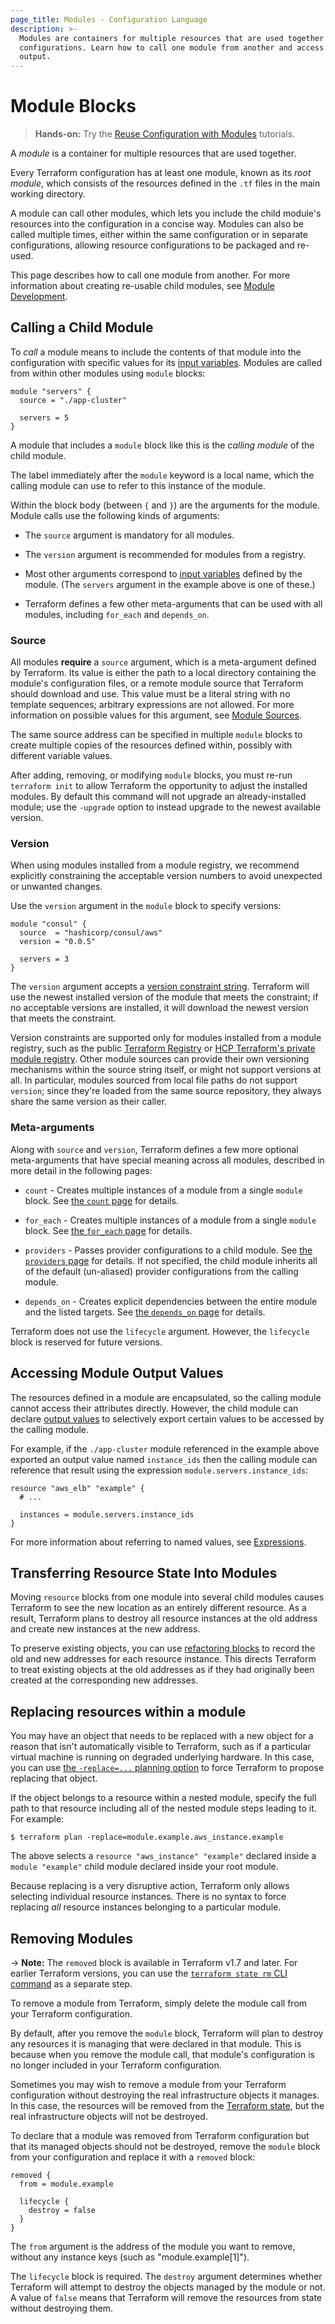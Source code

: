 ```yaml
---
page_title: Modules - Configuration Language
description: >-
  Modules are containers for multiple resources that are used together in
  configurations. Learn how to call one module from another and access module
  output.
---
```


# Module Blocks

> **Hands-on:** Try the [Reuse Configuration with Modules](/terraform/tutorials/modules?utm_source=WEBSITE&utm_medium=WEB_IO&utm_offer=ARTICLE_PAGE&utm_content=DOCS) tutorials.

A _module_ is a container for multiple resources that are used together.

Every Terraform configuration has at least one module, known as its
_root module_, which consists of the resources defined in the `.tf` files in
the main working directory.

A module can call other modules, which lets you include the child module's
resources into the configuration in a concise way. Modules
can also be called multiple times, either within the same configuration or
in separate configurations, allowing resource configurations to be packaged
and re-used.

This page describes how to call one module from another. For more information
about creating re-usable child modules, see [Module Development](/terraform/language/modules/develop).

## Calling a Child Module

To _call_ a module means to include the contents of that module into the
configuration with specific values for its
[input variables](/terraform/language/values/variables). Modules are called
from within other modules using `module` blocks:

```hcl
module "servers" {
  source = "./app-cluster"

  servers = 5
}
```

A module that includes a `module` block like this is the _calling module_ of the
child module.

The label immediately after the `module` keyword is a local name, which the
calling module can use to refer to this instance of the module.

Within the block body (between `{` and `}`) are the arguments for the module.
Module calls use the following kinds of arguments:

- The `source` argument is mandatory for all modules.

- The `version` argument is recommended for modules from a registry.

- Most other arguments correspond to [input variables](/terraform/language/values/variables)
  defined by the module. (The `servers` argument in the example above is one of
  these.)

- Terraform defines a few other meta-arguments that can be used with all
  modules, including `for_each` and `depends_on`.

### Source

All modules **require** a `source` argument, which is a meta-argument defined by
Terraform. Its value is either the path to a local directory containing the
module's configuration files, or a remote module source that Terraform should
download and use. This value must be a literal string with no template
sequences; arbitrary expressions are not allowed. For more information on
possible values for this argument, see [Module Sources](/terraform/language/modules/sources).

The same source address can be specified in multiple `module` blocks to create
multiple copies of the resources defined within, possibly with different
variable values.

After adding, removing, or modifying `module` blocks, you must re-run
`terraform init` to allow Terraform the opportunity to adjust the installed
modules. By default this command will not upgrade an already-installed module;
use the `-upgrade` option to instead upgrade to the newest available version.

### Version

When using modules installed from a module registry, we recommend explicitly
constraining the acceptable version numbers to avoid unexpected or unwanted
changes.

Use the `version` argument in the `module` block to specify versions:

```shell
module "consul" {
  source  = "hashicorp/consul/aws"
  version = "0.0.5"

  servers = 3
}
```

The `version` argument accepts a [version constraint string](/terraform/language/expressions/version-constraints).
Terraform will use the newest installed version of the module that meets the
constraint; if no acceptable versions are installed, it will download the newest
version that meets the constraint.

Version constraints are supported only for modules installed from a module
registry, such as the public [Terraform Registry](https://registry.terraform.io/)
or [HCP Terraform's private module registry](/terraform/cloud-docs/registry).
Other module sources can provide their own versioning mechanisms within the
source string itself, or might not support versions at all. In particular,
modules sourced from local file paths do not support `version`; since
they're loaded from the same source repository, they always share the same
version as their caller.

### Meta-arguments

Along with `source` and `version`, Terraform defines a few more
optional meta-arguments that have special meaning across all modules,
described in more detail in the following pages:

- `count` - Creates multiple instances of a module from a single `module` block.
  See [the `count` page](/terraform/language/meta-arguments/count)
  for details.

- `for_each` - Creates multiple instances of a module from a single `module`
  block. See
  [the `for_each` page](/terraform/language/meta-arguments/for_each)
  for details.

- `providers` - Passes provider configurations to a child module. See
  [the `providers` page](/terraform/language/meta-arguments/module-providers)
  for details. If not specified, the child module inherits all of the default
  (un-aliased) provider configurations from the calling module.

- `depends_on` - Creates explicit dependencies between the entire
  module and the listed targets. See
  [the `depends_on` page](/terraform/language/meta-arguments/depends_on)
  for details.

Terraform does not use the `lifecycle` argument. However, the `lifecycle` block is reserved for future versions.

## Accessing Module Output Values

The resources defined in a module are encapsulated, so the calling module
cannot access their attributes directly. However, the child module can
declare [output values](/terraform/language/values/outputs) to selectively
export certain values to be accessed by the calling module.

For example, if the `./app-cluster` module referenced in the example above
exported an output value named `instance_ids` then the calling module
can reference that result using the expression `module.servers.instance_ids`:

```hcl
resource "aws_elb" "example" {
  # ...

  instances = module.servers.instance_ids
}
```

For more information about referring to named values, see
[Expressions](/terraform/language/expressions).

## Transferring Resource State Into Modules

Moving `resource` blocks from one module into several child modules causes
Terraform to see the new location as an entirely different resource. As a
result, Terraform plans to destroy all resource instances at the old address
and create new instances at the new address.

To preserve existing objects, you can use
[refactoring blocks](/terraform/language/modules/develop/refactoring) to record the old and new
addresses for each resource instance. This directs Terraform to treat existing
objects at the old addresses as if they had originally been created at the
corresponding new addresses.

## Replacing resources within a module

You may have an object that needs to be replaced with a new object for a reason
that isn't automatically visible to Terraform, such as if a particular virtual
machine is running on degraded underlying hardware. In this case, you can use
[the `-replace=...` planning option](/terraform/cli/commands/plan#replace-address)
to force Terraform to propose replacing that object.

If the object belongs to a resource within a nested module, specify the full
path to that resource including all of the nested module steps leading to it.
For example:

```shellsession
$ terraform plan -replace=module.example.aws_instance.example
```

The above selects a `resource "aws_instance" "example"` declared inside a
`module "example"` child module declared inside your root module.

Because replacing is a very disruptive action, Terraform only allows selecting
individual resource instances. There is no syntax to force replacing _all_
resource instances belonging to a particular module.

## Removing Modules

-> **Note:** The `removed` block is available in Terraform v1.7 and later. For earlier Terraform versions, you can use the [`terraform state rm` CLI command](/terraform/cli/commands/state/rm) as a separate step.

To remove a module from Terraform, simply delete the module call from your Terraform configuration.

By default, after you remove the `module` block, Terraform will plan to destroy any resources it is managing that were declared in that module. This is because when you remove the module call, that module's configuration is no longer included in your Terraform configuration.

Sometimes you may wish to remove a module from your Terraform configuration without destroying the real infrastructure objects it manages. In this case, the resources will be removed from the [Terraform state](/terraform/language/state), but the real infrastructure objects will not be destroyed.

To declare that a module was removed from Terraform configuration but that its managed objects should not be destroyed, remove the `module` block from your configuration and replace it with a `removed` block:

```hcl
removed {
  from = module.example

  lifecycle {
    destroy = false
  }
}
```

The `from` argument is the address of the module you want to remove, without any instance keys (such as "module.example[1]").

The `lifecycle` block is required. The `destroy` argument determines whether Terraform will attempt to destroy the objects managed by the module or not. A value of `false` means that Terraform will remove the resources from state without destroying them.
